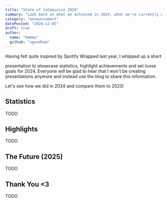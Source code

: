 ```yaml
---
title: "State of Catppuccin 2024"
summary: "Look back on what we achieved in 2024, what we're currently working on and what to expect going forward in 2025!"
category: "announcement"
datePosted: "2024-12-05"
draft: true
author:
  name: "Hammy"
  github: "sgoudham"
---
```


Having felt quite inspired by Spotify Wrapped last year, I whipped up a short
<Link href="https://github.com/catppuccin/community/blob/main/presentations/state-of-catppuccin-2023.pdf" external>presentation</Link>
to showcase statistics, highlight achievements and set loose goals for 2024. 
Everyone will be glad to hear that I won't be creating presentations anymore 
and instead use the blog to share this information.

Let's see how we did in 2024 and compare them to 2023!

## Statistics

TODO

## Highlights

TODO

## The Future (2025)

TODO

## Thank You \<3

TODO